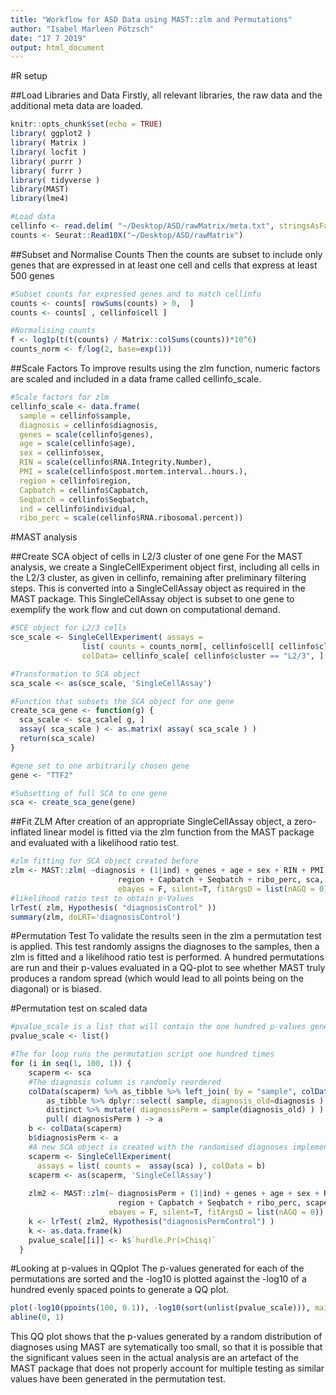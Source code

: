```yaml
---
title: "Workflow for ASD Data using MAST::zlm and Permutations"
author: "Isabel Marleen Pötzsch"
date: "17 7 2019"
output: html_document
---
```


#R setup

##Load Libraries and Data
Firstly, all relevant libraries, the raw data and the additional meta data are loaded. 
```r
knitr::opts_chunk$set(echo = TRUE)
library( ggplot2 )
library( Matrix )
library( locfit )
library( purrr )
library( furrr )
library( tidyverse )
library(MAST)
library(lme4)

#Load data
cellinfo <- read.delim( "~/Desktop/ASD/rawMatrix/meta.txt", stringsAsFactors=FALSE )
counts <- Seurat::Read10X("~/Desktop/ASD/rawMatrix")

```

##Subset and Normalise Counts
Then the counts are subset to include only genes that are expressed in at least one cell and cells that express at least 500 genes
```r
#Subset counts for expressed genes and to match cellinfo
counts <- counts[ rowSums(counts) > 0,  ]
counts <- counts[ , cellinfo$cell ]

#Normalising counts
f <- log1p(t(t(counts) / Matrix::colSums(counts))*10^6)
counts_norm <- f/log(2, base=exp(1))
```

##Scale Factors
To improve results using the zlm function, numeric factors are scaled and included in a data frame called cellinfo_scale.
```r
#Scale factors for zlm
cellinfo_scale <- data.frame(
  sample = cellinfo$sample,
  diagnosis = cellinfo$diagnosis,
  genes = scale(cellinfo$genes),
  age = scale(cellinfo$age),
  sex = cellinfo$sex,
  RIN = scale(cellinfo$RNA.Integrity.Number),
  PMI = scale(cellinfo$post.mortem.interval..hours.),
  region = cellinfo$region,
  Capbatch = cellinfo$Capbatch,
  Seqbatch = cellinfo$Seqbatch,
  ind = cellinfo$individual,
  ribo_perc = scale(cellinfo$RNA.ribosomal.percent))
```

#MAST analysis

##Create SCA object of cells in L2/3 cluster of one gene
For the MAST analysis, we create a SingleCellExperiment object first, including all cells in the L2/3 cluster, as given in cellinfo, remaining after preliminary filtering steps. This is converted into a SingleCellAssay object as required in the MAST package. This SingleCellAssay object is subset to one gene to exemplify the work flow and cut down on computational demand.
```r
#SCE object for L2/3 cells
sce_scale <- SingleCellExperiment( assays = 
                list( counts = counts_norm[, cellinfo$cell[ cellinfo$cluster == "L2/3"] ] ), 
                colData= cellinfo_scale[ cellinfo$cluster == "L2/3", ] )

#Transformation to SCA object
sca_scale <- as(sce_scale, 'SingleCellAssay')

#Function that subsets the SCA object for one gene
create_sca_gene <- function(g) {
  sca_scale <- sca_scale[ g, ]
  assay( sca_scale ) <- as.matrix( assay( sca_scale ) )
  return(sca_scale)
}

#gene set to one arbitrarily chosen gene
gene <- "TTF2"

#Subsetting of full SCA to one gene
sca <- create_sca_gene(gene)
```

##Fit ZLM
After creation of an appropriate SingleCellAssay object, a zero-inflated linear model is fitted via the zlm function from the MAST package and evaluated with a likelihood ratio test.
```r

#zlm fitting for SCA object created before
zlm <- MAST::zlm( ~diagnosis + (1|ind) + genes + age + sex + RIN + PMI + 
                        region + Capbatch + Seqbatch + ribo_perc, sca, method = "glmer", 
                        ebayes = F, silent=T, fitArgsD = list(nAGQ = 0))
#likelihood ratio test to obtain p-Values
lrTest( zlm, Hypothesis( "diagnosisControl" ))
summary(zlm, doLRT='diagnosisControl')

```

#Permutation Test
To validate the results seen in the zlm a permutation test is applied. This test randomly assigns the diagnoses to the samples, then a zlm is fitted and a likelihood ratio test is performed. A hundred permutations are run and their p-values evaluated in a QQ-plot to see whether MAST truly produces a random spread (which would lead to all points being on the diagonal) or is biased.

#Permutation test on scaled data
```r
#pvalue_scale is a list that will contain the one hundred p-values generated in the permutation test.
pvalue_scale <- list()

#The for loop runs the permutation script one hundred times
for (i in seq(1, 100, 1)) {
    scaperm <- sca
    #The diagnosis column is randomly reordered
    colData(scaperm) %>% as_tibble %>% left_join( by = "sample", colData(scaperm) %>% 
        as_tibble %>% dplyr::select( sample, diagnosis_old=diagnosis ) %>% 
        distinct %>% mutate( diagnosisPerm = sample(diagnosis_old) ) ) %>%
        pull( diagnosisPerm ) -> a 
    b <- colData(scaperm)
    b$diagnosisPerm <- a
    #A new SCA object is created with the randomised diagnoses implemented in the colData
    scaperm <- SingleCellExperiment(
      assays = list( counts =  assay(sca) ), colData = b)
    scaperm <- as(scaperm, 'SingleCellAssay')
    
    zlm2 <- MAST::zlm(~ diagnosisPerm + (1|ind) + genes + age + sex + RIN + PMI + 
                        region + Capbatch + Seqbatch + ribo_perc, scaperm, method = "glmer", 
                      ebayes = F, silent=T, fitArgsD = list(nAGQ = 0))
    k <- lrTest( zlm2, Hypothesis("diagnosisPermControl") )
    k <- as.data.frame(k)
    pvalue_scale[[i]] <- k$`hurdle.Pr(>Chisq)`
  }
```
  
#Looking at p-values in QQplot
The p-values generated for each of the permutations are sorted and the -log10 is plotted against the -log10 of a hundred evenly spaced points to generate a QQ plot.
```r
plot(-log10(ppoints(100, 0.1)), -log10(sort(unlist(pvalue_scale))), main="QQ Plot of Permutated P-Values against Evenly-Spaced Points", xlab="-log10 of Evenly-Spaced Points", ylab="-log10 of P-Values from Permutation Test" )
abline(0, 1)
```

This QQ plot shows that the p-values generated by a random distribution of diagnoses using MAST are sytematically too small, so that it is possible that the significant values seen in the actual analysis are an artefact of the MAST package that does not properly account for multiple testing as similar values have been generated in the permutation test. 